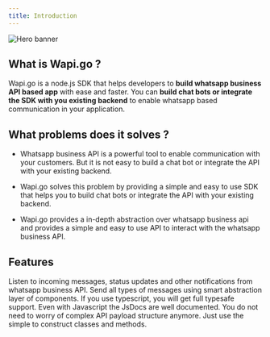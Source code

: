 ```yaml
---
title: Introduction
---
```


<img
  className="block"
  src="/assets/banner.svg"
  alt="Hero banner"
/>

## What is Wapi.go ?

Wapi.go is a node.js SDK that helps developers to **build whatsapp business API based app** with ease and faster. You can **build chat bots or integrate the SDK with you existing backend** to enable whatsapp based communication in your application.

## What problems does it solves ?

- Whatsapp business API is a powerful tool to enable communication with your customers. But it is not easy to build a chat bot or integrate the API with your existing backend. 

- Wapi.go solves this problem by providing a simple and easy to use SDK that helps you to build chat bots or integrate the API with your existing backend.

- Wapi.go provides a in-depth abstraction over whatsapp business api and provides a simple and easy to use API to interact with the whatsapp business API.

## Features

<CardGroup cols={2}>
  <Card
    title="Listen to incoming notifiations"
    icon="pen-to-square"
  >
    Listen to incoming messages, status updates and other notifications from whatsapp business API.
  </Card>
  <Card
    title="Send Messages"
    icon="envelope"
  >
    Send all types of messages using smart abstraction layer of components.
  </Card>
   <Card
    title="Fully Typesafe"
    icon="shield"
  >
    If you use typescript, you will get full typesafe support. Even with Javascript the JsDocs are well documented.
  </Card>
   <Card
    title="Easy to use with abstraction"
    icon="gear"
  >
    You do not need to worry of complex API payload structure anymore. Just use the simple to construct classes and methods.
  </Card>
</CardGroup>

